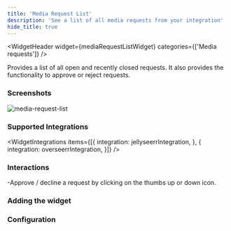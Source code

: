 ```yaml
---
title: 'Media Request List'
description: 'See a list of all media requests from your integration'
hide_title: true
---
```




<WidgetHeader
  widget={mediaRequestListWidget}
  categories={['Media requests']}
/>

Provides a list of all open and recently closed requests. It also provides the functionality to approve or reject requests.

### Screenshots


<img src={mediaRequestList} alt="media-request-list" width={256} height={256} />

### Supported Integrations

<WidgetIntegrations items={[{
  integration: jellyseerrIntegration,
}, {
  integration: overseerrIntegration,
}]} />

### Interactions

-Approve / decline a request by clicking on the thumbs up or down icon.

### Adding the widget

<AddingWidget />

### Configuration
<WidgetConfig configuration={mediaRequestListWidget.configuration} />
